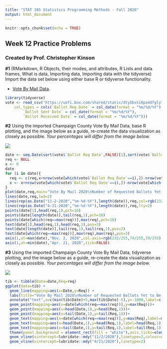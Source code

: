 ---
title: "STAT 385 Statistics Programming Methods - Fall 2020"
output: html_document
---

```{r setup, include=FALSE}
knitr::opts_chunk$set(echo = TRUE)
```

## Week 12 Practice Problems
### Created by Prof. Christopher Kinson

**#1** (RMarkdown, R Objects, their modes, and attributes, R Lists and data frames, What is data, Importing data, Importing data with the tidyverse) Import the data set below using either base R or tidyverse functionality. 

- [Vote By Mail Data](https://uofi.box.com/shared/static/dty5bxsi8pa4dfgly7ap9jtcp1806imy.csv). 

```{r}
library(tidyverse)
vote <- read_csv("https://uofi.box.com/shared/static/dty5bxsi8pa4dfgly7ap9jtcp1806imy.csv", 
    col_types = cols(`Ballot Req Date` = col_date(format = "%m/%d/%Y"), 
        `Ballot Sent Date` = col_date(format = "%m/%d/%Y"), 
        `Ballot Received Date` = col_date(format = "%m/%d/%Y")))
```

**#2** Using the imported Champaign County Vote By Mail Data, base R plotting, and the image below as a guide, re-create the data visualization as closely as possible. *Your percentages will differ from the image below.*

![](https://uofi.box.com/shared/static/qw1s77n16kohft9fmg9m8jq4guekuj8z.png)
```{r}
date <- seq.Date(sort(vote$`Ballot Req Date`,FALSE)[1],sort(vote$`Ballot Received Date`,TRUE)[1],"day")
req <- NULL
x <- 0
date
for (i in date){
  req <- c(req,x+nrow(vote[which(vote$`Ballot Req Date`==i),])-nrow(vote[which(vote$`Ballot Received Date`==i),]))
  x <- x+nrow(vote[which(vote$`Ballot Req Date`==i),])-nrow(vote[which(vote$`Ballot Received Date`==i),])
}
plot(date,req,main="Vote By Mail 2020\nNumber of Requested Ballots Yet to Be Received in Champaign County",xlab="Date",ylab="",type="n",frame.plot=FALSE,axes=FALSE,ylim=c(0,30000))
lines(date,req,lwd=2)
lines(rep(as.Date("11-2-2020","%m-%d-%Y"),length(date)),req,col=rgb(232/255,74/255,39/255),lty=2)
lines(rep(as.Date("4-21-2020","%m-%d-%Y"),length(date)),req,lty=2)
points(date[1],head(req,1),pch=16)
points(date[length(date)],tail(req,1),pch=16)
points(date[which(req==max(req))],max(req),pch=16)
text(date[1],head(req,1),head(req,1),pos=3)
text(date[length(date)],tail(req,1),tail(req,1),pos=2)
text(date[which(req==max(req))],max(req),max(req),pos=3)
axis(1,at=max(date),"Nov. 2, 2020",col.axis=rgb(232/255,74/255,39/255),tick=FALSE)
axis(1,at=min(date),"Apr. 21, 2020",tick=FALSE)
```

**#3** Using the imported Champaign County Vote By Mail Data, tidyverse plotting, and the image below as a guide, re-create the data visualization as closely as possible. *Your percentages will differ from the image below.*

![](https://uofi.box.com/shared/static/qw1s77n16kohft9fmg9m8jq4guekuj8z.png)
```{r}
tib <- tibble(Date=date,Req=req)
ggplot(data=tib) +
  geom_line(mapping=aes(x=Date,y=Req)) +
  labs(title="Vote By Mail 2020\nNumber of Requested Ballots Yet to Be Received in Champaign County",x="Date",y="") +
  annotate("text",x=c(min(tib$Date)+5,max(tib$Date)-5),y=-1000,label=c("Apr. 21, 2020","Nov. 2, 2020"),colour=c("Black",rgb(232/255,74/255,39/255))) +
  geom_point(mapping=aes(x=date[which(req==max(req))],y=max(Req)))+
  geom_point(mapping=aes(x=head(Date,1),y=head(Req,1)))+
  geom_point(mapping=aes(x=tail(Date,1),y=tail(Req,1)))+
  geom_text(mapping=aes(x=date[which(req==max(req))],y=max(Req),label=max(Req)),nudge_y=750)+
  geom_text(mapping=aes(x=head(Date,1),y=head(Req,1),label=head(Req,1)),nudge_x=3,nudge_y=750)+
  geom_text(mapping=aes(x=tail(Date,1),y=tail(Req,1),label=tail(Req,1)),nudge_x=-7)+
  theme(panel.background = element_rect(fill = "white"),axis.ticks=element_blank(),axis.text=element_blank())+
  geom_vline(xintercept=lubridate::mdy("11/2/2020"),linetype=2,colour=rgb(232/255,74/255,39/255)) +
  geom_vline(xintercept=lubridate::mdy("4/21/2020"),linetype=2)
```